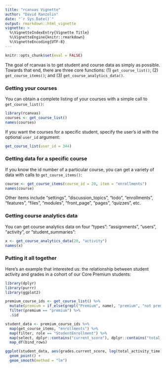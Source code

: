 ```yaml
---
title: "rcanvas Vignette"
author: "David Ranzolin"
date: "`r Sys.Date()`"
output: rmarkdown::html_vignette
vignette: >
  %\VignetteIndexEntry{Vignette Title}
  %\VignetteEngine{knitr::rmarkdown}
  %\VignetteEncoding{UTF-8}
---
```


```r
knitr::opts_chunk$set(eval = FALSE)
```


The goal of rcanvas is to get student and course data as simply as possible. Towards that end,
there are three core functions: (1) `get_course_list()`; (2) `get_course_items()`; and (3) `get_course_analytics_data()`.

### Getting your courses

You can obtain a complete listing of your courses with a simple call to `get_course_list()`:

```r
library(rcanvas)
courses <- get_course_list()
names(courses)
```
If you want the courses for a specific student, specify the user's id with the optional `user_id` argument:

```r
get_course_list(user_id = 344)
```

### Getting data for a specific course

If you know the id number of a particular course, you can get a variety of data with calls to `get_course_items()`:

```r
course <- get_course_items(course_id = 20, item = "enrollments")
names(course)
```
Other items include "settings", "discussion_topics", "todo", "enrollments", "features", "files", "modules", "front_page", "pages", "quizzes", etc.

### Getting course analytics data

You can get course analytics data on four "types": "assignments", "users", "activity", or "student_summaries":

```r
x <- get_course_analytics_data(20, "activity")
names(x)
```

### Putting it all together

Here's an example that interested us: the relationship between student activity and grades in a cohort of our Core Premium students:

```r
library(dplyr)
library(purrr)
library(ggplot2)

premium_course_ids <- get_course_list() %>%
  mutate(premium = if_else(grepl("Premium", name), "premium", "not premium")) %>%
  filter(premium == "premium") %>%
  .$id

student_data <- premium_course_ids %>%
  map(get_course_items, "enrollments") %>%
  map(filter, role == "StudentEnrollment") %>%
  map(select, dplyr::contains("current_score"), dplyr::contains("total_activity_time")) %>%
  map_df(bind_rows)

ggplot(student_data, aes(grades.current_score, log(total_activity_time))) +
  geom_point() +
  geom_smooth(method = "lm")
```


